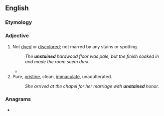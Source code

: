 ==English==

===Etymology===
{{prefix|en|un|stained}}

===Adjective===
{{en-adj|-}}

# Not [[dyed]] or [[discolored]]; not marred by any stains or spotting.
#: ''The '''unstained''' hardwood floor was pale, but the finish soaked in and made the room seem dark.''
#* {{quote-journal|1=en|year=1899|month=Feb|author=Joseph Conrad|authorlink=Joseph Conrad|title=The Heart of Darkness|journal=Blackwood's Edinburgh Magazine|page=194|passage=The water shone pacifically; the sky, without a speck, was a benign immensity of '''unstained''' light; the very mist on the Essex marshes was like a gauzy and radiant fabric, hung from the wooded rises inland, and draping the low shores in diaphanous folds.}}
# Pure, [[pristine]], clean, [[immaculate]], unadulterated.
#: ''She arrived at the chapel for her marriage with '''unstained''' honor.''

===Anagrams===
* {{anagrams|en|a=adeinnstu|antidunes|inundates|unsainted}}